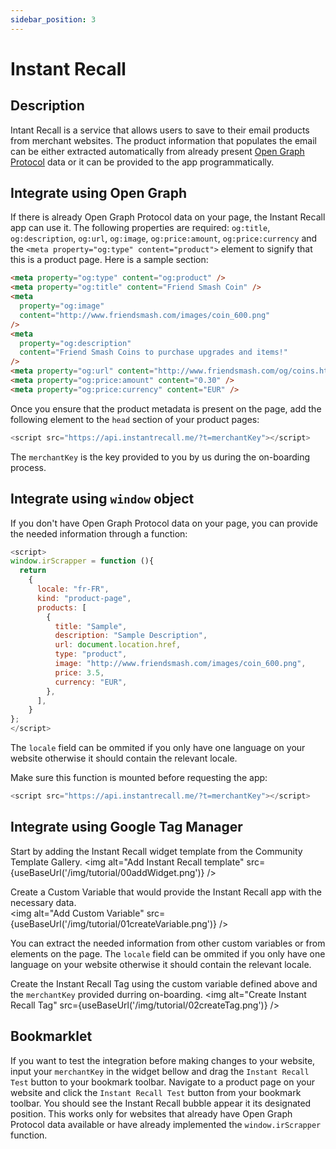 ```yaml
---
sidebar_position: 3
---
```


# Instant Recall

## Description

Intant Recall is a service that allows users to save to their email products from merchant websites. The product information that populates the email can be either extracted automatically from already present [Open Graph Protocol](https://en.wikipedia.org/wiki/Facebook_Platform#Open_Graph_protocol) data or it can be provided to the app programmatically.  

## Integrate using Open Graph

If there is already Open Graph Protocol data on your page, the Instant Recall app can use it. The following properties are required: `og:title`, `og:description`, `og:url`, `og:image`, `og:price:amount`, `og:price:currency` and the `<meta property="og:type" content="product">` element to signify that this is a product page. Here is a sample section:

```html
<meta property="og:type" content="og:product" />
<meta property="og:title" content="Friend Smash Coin" />
<meta
  property="og:image"
  content="http://www.friendsmash.com/images/coin_600.png"
/>
<meta
  property="og:description"
  content="Friend Smash Coins to purchase upgrades and items!"
/>
<meta property="og:url" content="http://www.friendsmash.com/og/coins.html" />
<meta property="og:price:amount" content="0.30" />
<meta property="og:price:currency" content="EUR" />
```

Once you ensure that the product metadata is present on the page, add the following element to the `head` section of your product pages:

```javascript
<script src="https://api.instantrecall.me/?t=merchantKey"></script>
```

The `merchantKey` is the key provided to you by us during the on-boarding process.


## Integrate using `window` object

If you don't have Open Graph Protocol data on your page, you can provide the needed information through a function:

```javascript
<script>
window.irScrapper = function (){
  return 
    { 
      locale: "fr-FR",
      kind: "product-page",      
      products: [
        {
          title: "Sample",
          description: "Sample Description",
          url: document.location.href,
          type: "product",
          image: "http://www.friendsmash.com/images/coin_600.png",
          price: 3.5,
          currency: "EUR",
        },
      ],
    }
};
</script>
```
The `locale` field can be ommited if you only have one language on your website otherwise it should contain the relevant locale. 

Make sure this function is mounted before requesting the app:

```javascript
<script src="https://api.instantrecall.me/?t=merchantKey"></script>
```

## Integrate using Google Tag Manager

Start by adding the Instant Recall widget template from the Community Template Gallery. 
<img alt="Add Instant Recall template" src={useBaseUrl('/img/tutorial/00addWidget.png')} />

Create a Custom Variable that would provide the Instant Recall app with the necessary data.  
<img alt="Add Custom Variable" src={useBaseUrl('/img/tutorial/01createVariable.png')} />

You can extract the needed information from other custom variables or from elements on the page. 
The `locale` field can be ommited if you only have one language on your website otherwise it should contain the relevant locale. 

Create the Instant Recall Tag using the custom variable defined above and the `merchantKey` provided durring on-boarding. 
<img alt="Create Instant Recall Tag" src={useBaseUrl('/img/tutorial/02createTag.png')} />

## Bookmarklet

If you want to test the integration before making changes to your website, input your `merchantKey` in the widget bellow and drag the `Instant Recall Test` button to your bookmark toolbar. Navigate to a product page on your website and click the `Instant Recall Test` button from your bookmark toolbar. You should see the Instant Recall bubble appear it its designated position. This works only for websites that already have Open Graph Protocol data available or have already implemented the `window.irScrapper` function. 


<Bookmarklet></Bookmarklet>
